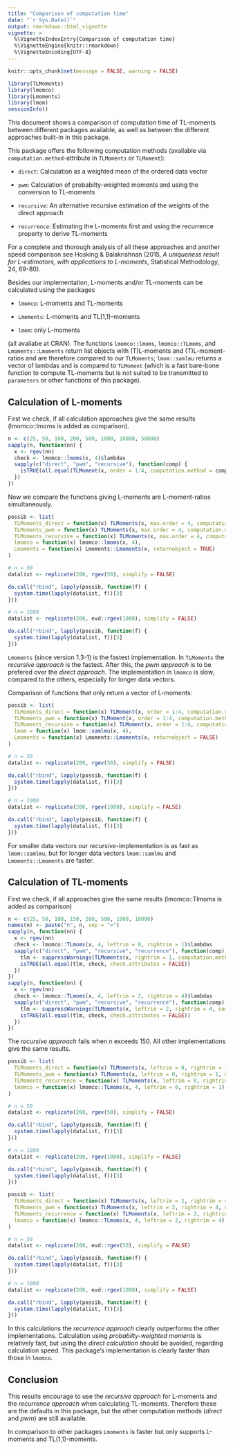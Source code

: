 ```yaml
---
title: "Comparison of computation time"
date: "`r Sys.Date()`"
output: rmarkdown::html_vignette
vignette: >
  %\VignetteIndexEntry{Comparison of computation time}
  %\VignetteEngine{knitr::rmarkdown}
  %\VignetteEncoding{UTF-8}
---
```


```r
knitr::opts_chunk$set(message = FALSE, warning = FALSE)
```

```r
library(TLMoments)
library(lmomco)
library(Lmoments)
library(lmom)
sessionInfo()
```

This document shows a comparison of computation time of TL-moments between different packages available, as well as between the different approaches built-in in this package. 

This package offers the following computation methods (available via `computation.method`-attribute in `TLMoments` or `TLMoment`): 

* `direct`: Calculation as a weighted mean of the ordered data vector

* `pwm`: Calculation of probabilty-weighted moments and using the conversion to TL-moments

* `recursive`: An alternative recursive estimation of the weights of the direct approach

* `recurrence`: Estimating the L-moments first and using the recurrence property to derive TL-moments

For a complete and thorough analysis of all these approaches and another speed comparison see Hosking & Balakrishnan (2015, *A uniqueness result for L-estimators, with applications to L-moments*, Statistical Methodology, 24, 69-80). 

Besides our implementation, L-moments and/or TL-moments can be calculated using the packages

* `lmomco`: L-moments and TL-moments

* `Lmoments`: L-moments and TL(1,1)-moments

* `lmom`: only L-moments

(all availabe at CRAN). The functions `lmomco::lmoms`, `lmomco::TLmoms`, and `Lmoments::Lmoments` return list objects with (T)L-moments and (T)L-moment-ratios and are therefore compared to our `TLMoments`; `lmom::samlmu` returns a vector of lambdas and is compared to `TLMoment` (which is a fast bare-bone function to compute TL-moments but is not suited to be transmitted to `parameters` or other functions of this package). 


## Calculation of L-moments

First we check, if all calculation approaches give the same results (lmomco::lmoms is added as comparison). 
```r
n <- c(25, 50, 100, 200, 500, 1000, 10000, 50000)
sapply(n, function(nn) {
  x <- rgev(nn)
  check <- lmomco::lmoms(x, 4)$lambdas
  sapply(c("direct", "pwm", "recursive"), function(comp) {
    isTRUE(all.equal(TLMoment(x, order = 1:4, computation.method = comp), check, check.attributes = FALSE))
  })
})
```

Now we compare the functions giving L-moments are L-moment-ratios simultaneously. 
```r
possib <- list(
  TLMoments_direct = function(x) TLMoments(x, max.order = 4, computation.method = "direct"), 
  TLMoments_pwm = function(x) TLMoments(x, max.order = 4, computation.method = "pwm"), 
  TLMoments_recursive = function(x) TLMoments(x, max.order = 4, computation.method = "recursive"), 
  lmomco = function(x) lmomco::lmoms(x, 4), 
  Lmoments = function(x) Lmoments::Lmoments(x, returnobject = TRUE)
)

# n = 50
datalist <- replicate(200, rgev(50), simplify = FALSE)

do.call("rbind", lapply(possib, function(f) {
  system.time(lapply(datalist, f))[3]
}))

# n = 1000
datalist <- replicate(200, evd::rgev(1000), simplify = FALSE)

do.call("rbind", lapply(possib, function(f) {
  system.time(lapply(datalist, f))[3]
}))
```
`Lmoments` (since version 1.3-1) is the fastest implementation. 
In `TLMoments` the *recursive approach* is the fastest. After this, the *pwm approach* is to be prefered over the *direct approach*. 
The implementation in `lmomco` is slow, compared to the others, especially for longer data vectors. 

Comparison of functions that only return a vector of L-moments:
```r
possib <- list(
  TLMoments_direct = function(x) TLMoment(x, order = 1:4, computation.method = "direct"), 
  TLMoments_pwm = function(x) TLMoment(x, order = 1:4, computation.method = "pwm"), 
  TLMoments_recursive = function(x) TLMoment(x, order = 1:4, computation.method = "recursive"), 
  lmom = function(x) lmom::samlmu(x, 4), 
  Lmoments = function(x) Lmoments::Lmoments(x, returnobject = FALSE)
)

# n = 50
datalist <- replicate(200, rgev(50), simplify = FALSE)

do.call("rbind", lapply(possib, function(f) {
  system.time(lapply(datalist, f))[3]
}))

# n = 1000
datalist <- replicate(200, rgev(1000), simplify = FALSE)

do.call("rbind", lapply(possib, function(f) {
  system.time(lapply(datalist, f))[3]
}))
```
For smaller data vectors our *recursive*-implementation is as fast as `lmom::samlmu`, but for longer data vectors `lmom::samlmu` and `Lmoments::Lmoments` are faster.  


## Calculation of TL-moments

First we check, if all approaches give the same results (lmomco::Tlmoms is added as comparison)
```r
n <- c(25, 50, 100, 150, 200, 500, 1000, 10000)
names(n) <- paste("n", n, sep = "=")
sapply(n, function(nn) {
  x <- rgev(nn)
  check <- lmomco::TLmoms(x, 4, leftrim = 0, rightrim = 1)$lambdas
  sapply(c("direct", "pwm", "recursive", "recurrence"), function(comp) {
    tlm <- suppressWarnings(TLMoments(x, rightrim = 1, computation.method = comp)$lambdas)
    isTRUE(all.equal(tlm, check, check.attributes = FALSE))
  })
})
sapply(n, function(nn) {
  x <- rgev(nn)
  check <- lmomco::TLmoms(x, 4, leftrim = 2, rightrim = 4)$lambdas
  sapply(c("direct", "pwm", "recursive", "recurrence"), function(comp) {
    tlm <- suppressWarnings(TLMoments(x, leftrim = 2, rightrim = 4, computation.method = comp)$lambdas)
    isTRUE(all.equal(tlm, check, check.attributes = FALSE))
  })
})
```
The *recursive approach* fails when n exceeds 150. All other implementations give the same results. 

```r
possib <- list(
  TLMoments_direct = function(x) TLMoments(x, leftrim = 0, rightrim = 1, max.order = 4, computation.method = "direct"), 
  TLMoments_pwm = function(x) TLMoments(x, leftrim = 0, rightrim = 1, max.order = 4, computation.method = "pwm"), 
  TLMoments_recurrence = function(x) TLMoments(x, leftrim = 0, rightrim = 1, max.order = 4, computation.method = "recurrence"), 
  lmomco = function(x) lmomco::TLmoms(x, 4, leftrim = 0, rightrim = 1)
)

# n = 50
datalist <- replicate(200, rgev(50), simplify = FALSE)

do.call("rbind", lapply(possib, function(f) {
  system.time(lapply(datalist, f))[3]
}))

# n = 1000
datalist <- replicate(200, rgev(1000), simplify = FALSE)

do.call("rbind", lapply(possib, function(f) {
  system.time(lapply(datalist, f))[3]
}))
```

```r
possib <- list(
  TLMoments_direct = function(x) TLMoments(x, leftrim = 2, rightrim = 4, max.order = 4, computation.method = "direct"), 
  TLMoments_pwm = function(x) TLMoments(x, leftrim = 2, rightrim = 4, max.order = 4, computation.method = "pwm"), 
  TLMoments_recurrence = function(x) TLMoments(x, leftrim = 2, rightrim = 4, max.order = 4, computation.method = "recurrence"), 
  lmomco = function(x) lmomco::TLmoms(x, 4, leftrim = 2, rightrim = 4)
)

# n = 50
datalist <- replicate(200, evd::rgev(50), simplify = FALSE)

do.call("rbind", lapply(possib, function(f) {
  system.time(lapply(datalist, f))[3]
}))

# n = 1000
datalist <- replicate(200, evd::rgev(1000), simplify = FALSE)

do.call("rbind", lapply(possib, function(f) {
  system.time(lapply(datalist, f))[3]
}))
```

In this calculations the *recurrence approach* clearly outperforms the other implementations. Calculation using *probabilty-weighted moments* is relatively fast, but using the *direct calculation* should be avoided, regarding calculation speed. This package's implementation is clearly faster than those in `lmomco`. 


## Conclusion

This results encourage to use the *recursive approach* for L-moments and the *recurrence approach* when calculating TL-moments. 
Therefore these are the defaults in this package, but the other computation methods (*direct* and *pwm*) are still available. 

In comparison to other packages `Lmoments` is faster but only supports L-moments and TL(1,1)-moments. 
